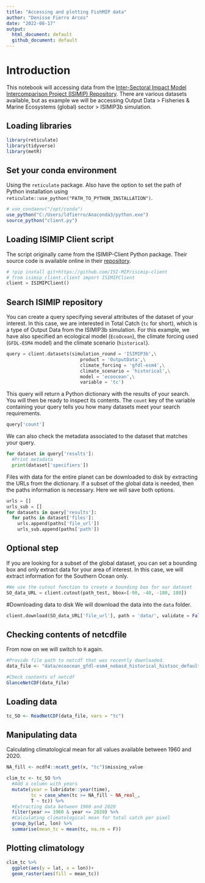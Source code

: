 ```yaml
---
title: "Accessing and plotting FishMIP data"
author: "Denisse Fierro Arcos"
date: "2022-08-17"
output: 
  html_document: default
  github_document: default
---
```


# Introduction
This notebook will accessing data from the [Inter-Sectoral Impact Model Intercomparison Project (ISIMIP) Repository](https://data.isimip.org/). There are various datasets available, but as example we will be accessing Output Data > Fisheries & Marine Ecosystems (global) sector > ISIMIP3b simulation.

## Loading libraries
```r
library(reticulate)
library(tidyverse)
library(metR)
```


## Set your conda environment
Using the `reticulate` package. Also have the option to set the path of Python installation using `reticulate::use_python("PATH_TO_PYTHON_INSTALLATION")`.

```r
# use_condaenv("/opt/conda")
use_python("C:/Users/ldfierro/Anaconda3/python.exe")
source_python("client.py")
```

## Loading ISIMIP Client script
The script originally came from the ISIMIP-Client Python package. Their source code is available online in their [repository](https://github.com/ISI-MIP/isimip-client).

```python
# !pip install git+https://github.com/ISI-MIP/isimip-client
# from isimip_client.client import ISIMIPClient
client = ISIMIPClient()
```

## Search ISIMIP repository
You can create a query specifying several attributes of the dataset of your interest. In this case, we are interested in Total Catch (`tc` for short), which is a type of Output Data from the ISIMIP3b simulation. For this example, we have also specified an ecological model (`EcoOcean`), the climate forcing used (`GFDL-ESM4` model) and the climate scenario (`historical`).

```python
query = client.datasets(simulation_round = 'ISIMIP3b',\
                           product = 'OutputData',\
                           climate_forcing = 'gfdl-esm4',\
                           climate_scenario = 'historical',\
                           model = 'ecoocean',\
                           variable = 'tc')
```

This query will return a Python dictionary with the results of your search. You will then be ready to inspect its contents. The `count` key of the variable containing your query tells you how many datasets meet your search requirements.

```python
query['count']
```
We can also check the metadata associated to the dataset that matches your query.

```python
for dataset in query['results']:
  #Print metadata
  print(dataset['specifiers'])
```

Files with data for the entire planet can be downloaded to disk by extracting the URLs from the dictionary. If a subset of the global data is needed, then the paths information is necessary. Here we will save both options.

```python
urls = []
urls_sub = []
for datasets in query['results']:
  for paths in dataset['files']:
    urls.append(paths['file_url'])
    urls_sub.append(paths['path'])

```


## Optional step
If you are looking for a subset of the global dataset, you can set a bounding box and only extract data for your area of interest. In this case, we will extract information for the Southern Ocean only.

```python
#We use the cutout function to create a bounding box for our dataset
SO_data_URL = client.cutout(path_test, bbox=[-90, -40, -180, 180])
```

#Downloading data to disk
We will download the data into the `data` folder.

```python
client.download(SO_data_URL['file_url'], path = 'data/', validate = False, extract = True)
```

## Checking contents of netcdfile
From now on we will switch to `R` again.  

```r
#Provide file path to netcdf that was recently downloaded.
data_file <- "data/ecoocean_gfdl-esm4_nobasd_historical_histsoc_default_tc_lat-90.0to-40.0lon-180.0to180.0_monthly_1950_2014.nc"

#Check contents of netcdf
GlanceNetCDF(data_file)
```

## Loading data

```r
tc_SO <- ReadNetCDF(data_file, vars = "tc")
```

## Manipulating data
Calculating climatological mean for all values available between 1960 and 2020.

```r
NA_fill <- ncdf4::ncatt_get(x, "tc")$missing_value

clim_tc <- tc_SO %>% 
  #Add a column with years
  mutate(year = lubridate::year(time),
         tc = case_when(tc >= NA_fill ~ NA_real_,
         T ~ tc)) %>% 
  #Extracting data between 1960 and 2020
  filter(year >= 1960 & year <= 2020) %>% 
  #Calculating climatological mean for total catch per pixel
  group_by(lat, lon) %>% 
  summarise(mean_tc = mean(tc, na.rm = F))
```

## Plotting climatology

```r
clim_tc %>% 
  ggplot(aes(y = lat, x = lon))+
  geom_raster(aes(fill = mean_tc))

```



